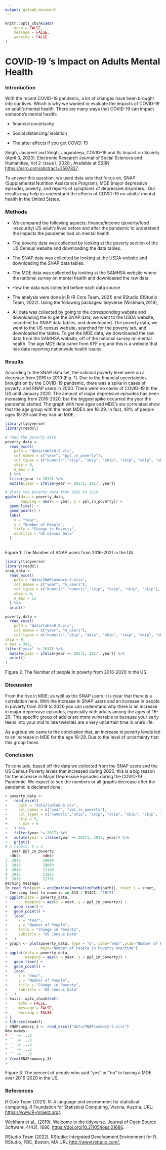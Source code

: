 ```yaml
---
output: github_document
---
```


```r
knitr::opts_chunk$set(
    echo = FALSE,
    message = FALSE,
    warning = FALSE
)
```

# COVID-19 's Impact on Adults Mental Health

### Introduction

With the recent COVID-19 pandemic, a lot of changes have been brought into our lives. Which is why we wanted to evaluate the impacts of COVID-19 on adult's mental health. There are many ways that COVID-19 can impact someone's mental health:

-   financial uncertainty

-   Social distancing/ isolation

-   The after affects if you get COVID-19

Singh, Jaspreet and Singh, Jagandeep, COVID-19 and Its Impact on Society (April 3, 2020). Electronic Research Journal of Social Sciences and Humanities, Vol 2: Issue I, 2020 , Available at SSRN: <https://ssrn.com/abstract=3567837>

To answer this question, we used data sets that focus on, SNAP (Supplemental Nutrition Assistance Program), MDE (major depressive episode), poverty, and reports of symptoms of depressive disorders.  Our results may help us understand the effects of COVID-19 on adults' mental health in the United States.

### Methods

-   We compared the following aspects; finance/income (poverty/food insecurity) US adult's lives before and after the pandemic to understand the impacts the pandemic had on mental health. 

-   The poverty data was collected by looking at the poverty section of the US Census website and downloading the data tables.

-   The SNAP data was collected by looking at the USDA website and downloading the SNAP data tables.

-   The MDE data was collected by looking at the SAMHSA website where the national survey on mental health and downloaded the raw data.

-   How the data was collected before each data source

-   The analysis were done in R (R Core Team, 2021) and RStudio (RStudio Team, 2022). Using the following packages: tidyverse (Wickham,2019),

-   All data was collected by going to the corresponding website and downloading the to get the SNAP data, we went to the USDA website, searched for SNAP data tables, and downloaded. The poverty data, we went to the US census website, searched for the poverty tab, and downloaded the tables. To get the MDE data, we downloaded the raw data from the SAMHSA website, off of the national survey on mental health. The age MDE data came from KFF.org and this is a website that has data reporting nationwide health issues.

### Results

According to the SNAP data set, the national poverty level were on a decrease from 2016 to 2019 (Fig. 1). Due to the financial uncertainties brought on by the COVID-19 pandemic, there was a spike in cases of poverty, and SNAP users in 2020. There were no cases of COVID-19 in the US until January 2020. The amount of major depressive episodes has been increasing from 2016-2020, but the biggest spike occurred the year the pandemic started. The graph with how ages and MDE's are correlated show that the age group with the most MDE's are 18-29. In fact, 49% of people ages 18-29 said they had an MDE.

```r

library(tidyverse)
library(readxl)

# read the poverty data
poverty_data <- 
  read_excel(
    path = "data/tableB-5.xls",
    col_names = c("year", "ppl_in_poverty"),
    col_types = c("numeric","skip", "skip", "skip", "skip", "skip", "skip", "skip", "numeric","skip","skip","skip","skip"),
    skip = 9,
    n_max = 6
  ) %>% 
  filter(year != 2017) %>% 
  mutate(year = ifelse(year == 20171, 2017, year))

# plots the poverty data from 2016 to 2020
ggplot(data = poverty_data, 
       mapping = aes(x = year, y = ppl_in_poverty)) +
  geom_line() + 
  geom_point() +
  labs(
    x = "Year",
    y = "Number of People",
    title = "Change in Poverty",
    subtitle = "US Census Data"
  )
 

```

Figure 1. The Number of SNAP users from 2016-2021 in the US.

```r

library(tidyverse)
library(readxl)
snap_data <- 
  read_excel(
    path = "data/SNAPsummary-3.xlsx",
    col_names = c("year", "n_users"),
    col_types = c("numeric","numeric","skip", "skip", "skip", "skip"),
    skip = 6,
    n_max = 53
  ) %>% 
  print()

poverty_data <-
  read_excel(
    path = "data/tableB-5.xls",
    col_names = c("year", "n_users"),
    col_types = c("numeric","skip", "skip", "skip", "skip", "skip", "skip", "skip", "numeric","skip","skip","skip","skip"),
skip = 9,
n_max = 399,
filter("year" != 2017) %>% 
  mutate(year = ifelse(year == 20171, 2017, year)) %>% 
  print()
)
```

Figure 2. The Number of people in poverty from 2016-2020 in the US.

### Discussion

From the rise in MDE; as well as the SNAP users it is clear that there is a correlation here. With the increase in SNAP users and an increase in people in poverty from 2019 to 2020 you can understand why there is an increase in major depressive episodes, especially with adults among the ages of 18-29. This specific group of adults are more vulnerable to because your early teens into your mid to late twenties are a very uncertain time in one's life.

As a group we came to the conclusion that, an increase in poverty levels led to an increase in MDE for the age 18-29. Due to the level of uncertainty that this group faces.

### Conclusion

To conclude, based off the data we collected from the SNAP users and the US Census Poverty levels that increased during 2020, this is a big reason for the increase in Major Depressive Episodes during the COVID-19 Pandemic. We expect to see the numbers or all graphs decrease after the pandemic is declared done.

```r

> poverty_data <- 
+   read_excel(
+     path = "data/tableB-5.xls",
+     col_names = c("year", "ppl_in_poverty"),
+     col_types = c("numeric","skip", "skip", "skip", "skip", "skip", "skip", "skip", "numeric","skip","skip","skip","skip"),
+     skip = 9,
+     n_max = 6
+   ) %>% 
+   filter(year != 2017) %>% 
+   mutate(year = ifelse(year == 20171, 2017, year)) %>% 
+   print()
# A tibble: 5 x 2
   year ppl_in_poverty
  <dbl>          <dbl>
1  2020          20640
2  2019          18660
3  2018          21130
4  2017          21913
5  2016          22795
Warning message:
In read_fun(path = enc2native(normalizePath(path)), sheet_i = sheet,  :
  Coercing text to numeric in A13 / R13C1: '20171'
> ggplot(data = poverty_data, 
+        mapping = aes(x = year, y = ppl_in_poverty)) +
+   geom_line() + 
+   geom_point() +
+   labs(
+     x = "Year",
+     y = "Number of People",
+     title = "Change in Poverty",
+     subtitle = "US Census Data"
+   )
> graph <- plot(poverty_data, type = "o", xlab="Year",ylab="Number of People",
+               main="Number of People in Poverty Overtime")
> ggplot(data = poverty_data, 
+        mapping = aes(x = year, y = ppl_in_poverty)) +
+   geom_line() + 
+   geom_point() +
+   labs(
+     x = "Year",
+     y = "Number of People",
+     title = "Change in Poverty",
+     subtitle = "US Census Data"
+   )
> knitr::opts_chunk$set(
+     echo = FALSE,
+     message = FALSE,
+     warning = FALSE
+ )
> library(readxl)
> SNAPsummary_3 <- read_excel("data/SNAPsummary-3.xlsx")
New names:
* `` -> ...2
* `` -> ...3
* `` -> ...4
* `` -> ...5
* `` -> ...6
> View(SNAPsummary_3)
> 
```

Figure 3. The percent of people who said "yes" or "no" to having a MDE over 2016-2020 in the US.

### References

R Core Team (2021). R: A language and environment for statistical computing. R Foundation for Statistical Computing, Vienna, Austria. URL: <https://www.R-project.org/>.

Wickham et al., (2019). Welcome to the tidyverse. Journal of Open Source Software, 4(43), 1686, <https://doi.org/10.21105/joss.01686>.

RStudio Team (2022). RStudio: Integrated Development Environment for R. RStudio, PBC, Boston, MA URL <http://www.rstudio.com/.>
